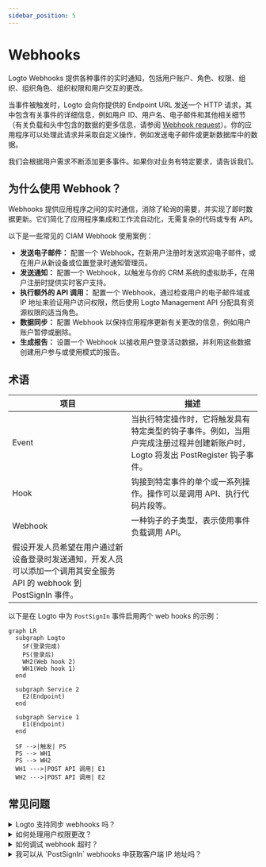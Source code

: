 ```yaml
---
sidebar_position: 5
---
```


# Webhooks

Logto Webhooks 提供各种事件的实时通知，包括用户账户、角色、权限、组织、组织角色、组织权限和用户交互的更改。

当事件被触发时，Logto 会向你提供的 Endpoint URL 发送一个 HTTP 请求，其中包含有关事件的详细信息，例如用户 ID、用户名、电子邮件和其他相关细节（有关负载和头中包含的数据的更多信息，请参阅 [Webhook request](/developers/webhooks/webhooks-request)）。你的应用程序可以处理此请求并采取自定义操作，例如发送电子邮件或更新数据库中的数据。

我们会根据用户需求不断添加更多事件。如果你对业务有特定要求，请告诉我们。

## 为什么使用 Webhook？

Webhooks 提供应用程序之间的实时通信，消除了轮询的需要，并实现了即时数据更新。它们简化了应用程序集成和工作流自动化，无需复杂的代码或专有 API。

以下是一些常见的 CIAM Webhook 使用案例：

- **发送电子邮件：** 配置一个 Webhook，在新用户注册时发送欢迎电子邮件，或在用户从新设备或位置登录时通知管理员。
- **发送通知：** 配置一个 Webhook，以触发与你的 CRM 系统的虚拟助手，在用户注册时提供实时客户支持。
- **执行额外的 API 调用：** 配置一个 Webhook，通过检查用户的电子邮件域或 IP 地址来验证用户访问权限，然后使用 Logto Management API 分配具有资源权限的适当角色。
- **数据同步：** 配置 Webhook 以保持应用程序更新有关更改的信息，例如用户账户暂停或删除。
- **生成报告：** 设置一个 Webhook 以接收用户登录活动数据，并利用这些数据创建用户参与或使用模式的报告。

## 术语

| 项目                                                                                                                   | 描述                                                                                                                           |
| ---------------------------------------------------------------------------------------------------------------------- | ------------------------------------------------------------------------------------------------------------------------------ |
| Event                                                                                                                  | 当执行特定操作时，它将触发具有特定类型的钩子事件。例如，当用户完成注册过程并创建新账户时，Logto 将发出 PostRegister 钩子事件。 |
| Hook                                                                                                                   | 钩接到特定事件的单个或一系列操作。操作可以是调用 API、执行代码片段等。                                                         |
| Webhook                                                                                                                | 一种钩子的子类型，表示使用事件负载调用 API。                                                                                   |
| 假设开发人员希望在用户通过新设备登录时发送通知，开发人员可以添加一个调用其安全服务 API 的 webhook 到 PostSignIn 事件。 |

以下是在 Logto 中为 `PostSignIn` 事件启用两个 web hooks 的示例：

```mermaid
graph LR
  subgraph Logto
    SF(登录完成)
    PS(登录后)
    WH2(Web hook 2)
    WH1(Web hook 1)
  end

  subgraph Service 2
    E2(Endpoint)
  end

  subgraph Service 1
    E1(Endpoint)
  end

  SF -->|触发| PS
  PS --> WH1
  PS --> WH2
  WH1 --->|POST API 调用| E1
  WH2 --->|POST API 调用| E2

```

## 常见问题

<details>
<summary>Logto 支持同步 webhooks 吗？</summary>

虽然同步 webhooks 会使用户登录流程更顺畅，但我们目前还不支持（未来会支持）。因此，依赖于同步 webhooks 的场景目前都需要不同的解决方案。如果你有任何问题，请随时联系我们。

</details>

<details>
<summary>如何处理用户权限更改？</summary>

请参阅 <Url type="inline" href="/authorization/role-based-access-control/protect-api-resources-with-rbac/#optional-handle-user-permission-change">管理用户权限更改</Url> 指南。

</details>

<details>
<summary>如何调试 webhook 超时？</summary>

对于接收 Webhooks 的 endpoint，它应尽快返回 2xx 响应，以告知 Logto Webhook 已成功接收。由于不同用户对 Webhooks 的处理逻辑差异很大，过于复杂的任务可能需要几秒钟，导致 Logto Webhook 超时。最佳实践是维护自己的事件队列；在接收到 Logto Webhook 后，将事件插入队列并返回 2xx 响应给 Logto。然后让自己的工作程序逐步处理队列中的任务。如果工作程序遇到错误，请在自己的服务器上处理。

</details>

<details>
<summary>我可以从 `PostSignIn` webhooks 中获取客户端 IP 地址吗？</summary>

可以，你可以在 Webhook 负载中获取 IP 地址、用户代理等信息。如果你需要当前不支持的信息，可以在 GitHub issues 上创建功能请求，或联系我们。

</details>
